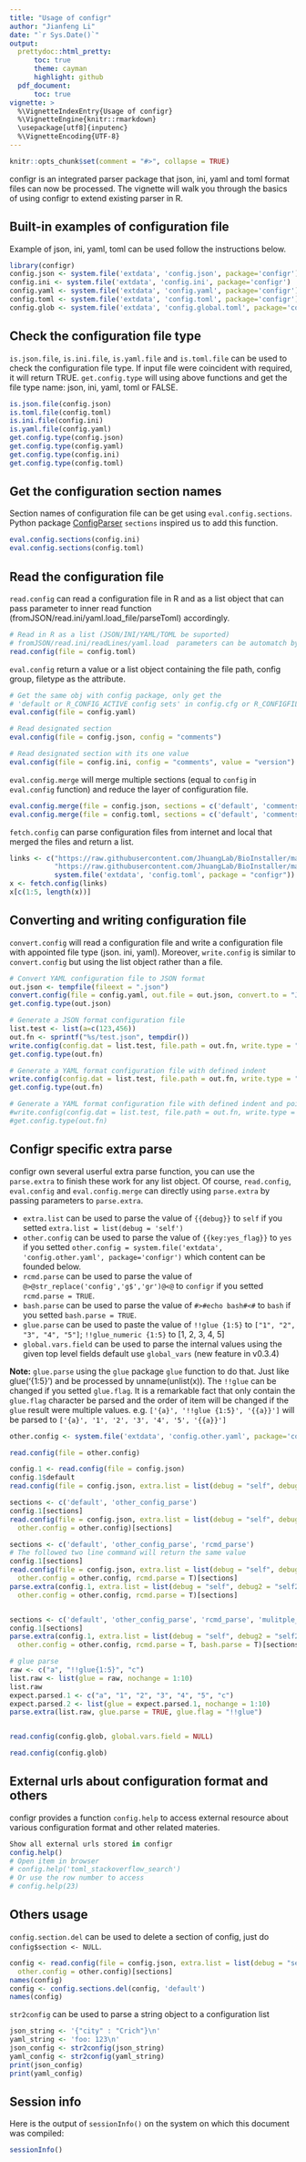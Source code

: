 ```yaml
---
title: "Usage of configr"
author: "Jianfeng Li"
date: "`r Sys.Date()`"
output:
  prettydoc::html_pretty:
      toc: true
      theme: cayman
      highlight: github
  pdf_document:
      toc: true
vignette: >
  %\VignetteIndexEntry{Usage of configr}
  %\VignetteEngine{knitr::rmarkdown}
  \usepackage[utf8]{inputenc}
  %\VignetteEncoding{UTF-8}
---
```


```r
knitr::opts_chunk$set(comment = "#>", collapse = TRUE)
```

configr is an integrated parser package that json, ini, yaml and toml format files can now be processed. The vignette will walk you through the basics of using configr to extend existing parser in R.

## Built-in examples of configuration file

Example of json, ini, yaml, toml can be used follow the instructions below.

```r
library(configr)
config.json <- system.file('extdata', 'config.json', package='configr')
config.ini <- system.file('extdata', 'config.ini', package='configr')
config.yaml <- system.file('extdata', 'config.yaml', package='configr')
config.toml <- system.file('extdata', 'config.toml', package='configr')
config.glob <- system.file('extdata', 'config.global.toml', package='configr')
```

## Check the configuration file type

`is.json.file`, `is.ini.file`, `is.yaml.file` and `is.toml.file` can be used to check the configuration file type. If input file were coincident with required, it will return TRUE. `get.config.type` will using above functions and get the file type name: json, ini, yaml, toml or FALSE.

```r
is.json.file(config.json)
is.toml.file(config.toml)
is.ini.file(config.ini)
is.yaml.file(config.yaml)
get.config.type(config.json)
get.config.type(config.yaml)
get.config.type(config.ini)
get.config.type(config.toml)
```

## Get the configuration section names

Section names of configuration file can be get using `eval.config.sections`. Python package [ConfigParser](https://pypi.python.org/pypi/configparser) `sections` inspired us to add this function.

```r
eval.config.sections(config.ini)
eval.config.sections(config.toml)
```

## Read the configuration file

`read.config` can read a configuration file in R and as a list object that can pass parameter to inner read function (fromJSON/read.ini/yaml.load_file/parseToml) accordingly.

```r
# Read in R as a list (JSON/INI/YAML/TOML be suported)
# fromJSON/read.ini/readLines/yaml.load  parameters can be automatch by parameter name (encoding .etc.)
read.config(file = config.toml)
```

`eval.config` return a value or a list object containing the file path, config group, filetype as the attribute.

```r
# Get the same obj with config package, only get the 
# 'default or R_CONFIG_ACTIVE config sets' in config.cfg or R_CONFIGFILE_ACTIVE
eval.config(file = config.yaml)

# Read designated section
eval.config(file = config.json, config = "comments")

# Read designated section with its one value
eval.config(file = config.ini, config = "comments", value = "version")
```

`eval.config.merge` will merge multiple sections (equal to `config` in `eval.config` function) and reduce the layer of configuration file.

```r
eval.config.merge(file = config.json, sections = c('default', 'comments'))
eval.config.merge(file = config.toml, sections = c('default', 'comments'))
```

`fetch.config` can parse configuration files from internet and local that merged the files and return a list.

```r
links <- c("https://raw.githubusercontent.com/JhuangLab/BioInstaller/master/inst/extdata/config/db/db_annovar.toml", 
           "https://raw.githubusercontent.com/JhuangLab/BioInstaller/master/inst/extdata/config/db/db_main.toml", 
           system.file('extdata', 'config.toml', package = "configr"))
x <- fetch.config(links)
x[c(1:5, length(x))]
```

## Converting and writing configuration file

`convert.config` will read a configuration file and write a configuration file with appointed file type (json. ini, yaml). Moreover, `write.config` is similar to `convert.config` but using the list object rather than a file.

```r
# Convert YAML configuration file to JSON format
out.json <- tempfile(fileext = ".json")
convert.config(file = config.yaml, out.file = out.json, convert.to = "JSON")
get.config.type(out.json)

# Generate a JSON format configuration file
list.test <- list(a=c(123,456))
out.fn <- sprintf("%s/test.json", tempdir())
write.config(config.dat = list.test, file.path = out.fn, write.type = "json")
get.config.type(out.fn)

# Generate a YAML format configuration file with defined indent
write.config(config.dat = list.test, file.path = out.fn, write.type = "yaml", indent = 4)
get.config.type(out.fn)

# Generate a YAML format configuration file with defined indent and pointed sections
#write.config(config.dat = list.test, file.path = out.fn, write.type = "yaml", sections = "a", indent = 4)
#get.config.type(out.fn)
```

## Configr specific extra parse

configr own several userful extra parse function, you can use the `parse.extra` to finish these work for any list object. Of course, `read.config`, `eval.config` and `eval.config.merge` can directly using `parse.extra` by passing parameters to `parse.extra`.

- `extra.list` can be used to parse the value of `{{debug}}` to `self` if you setted `extra.list = list(debug = 'self')`
- `other.config` can be used to parse the value of `{{key:yes_flag}}` to `yes` if you setted `other.config = system.file('extdata', 'config.other.yaml', package='configr')` which content can be founded below.
- `rcmd.parse` can be used to parse the value of `@>@str_replace('config','g$','gr')@<@` to `configr` if you setted `rcmd.parse = TRUE`.
- `bash.parse` can be used to parse the value of `#>#echo bash#<#` to `bash` if you setted `bash.parse = TRUE`.
- `glue.parse` can be used to paste the value of `!!glue {1:5}` to `["1", "2", "3", "4", "5"]`; `!!glue_numeric {1:5}` to [1, 2, 3, 4, 5] 
- `global.vars.field` can be used to parse the internal values using the given top level fields default use `global_vars` (new feature in v0.3.4)

**Note:** `glue.parse` using the `glue` package `glue` function to do that. Just like glue('{1:5}') and be processed by unname(unlist(x)). 
The `!!glue` can be changed if you setted `glue.flag`. It is a remarkable fact that only contain the `glue.flag` character be parsed and the order of item will be changed if the `glue` result were multiple values. e.g. `['{a}', '!!glue {1:5}', '{{a}}']` will be parsed to `['{a}', '1', '2', '3', '4', '5', '{{a}}']`

```r
other.config <- system.file('extdata', 'config.other.yaml', package='configr')

read.config(file = other.config)

config.1 <- read.config(file = config.json)
config.1$default
read.config(file = config.json, extra.list = list(debug = "self", debug2 = "self2"))$default

sections <- c('default', 'other_config_parse')
config.1[sections]
read.config(file = config.json, extra.list = list(debug = "self", debug2 = "self2"), 
  other.config = other.config)[sections]

sections <- c('default', 'other_config_parse', 'rcmd_parse')
# The followed two line command will return the same value
config.1[sections]
read.config(file = config.json, extra.list = list(debug = "self", debug2 = "self2"), 
  other.config = other.config, rcmd.parse = T)[sections]
parse.extra(config.1, extra.list = list(debug = "self", debug2 = "self2"), 
  other.config = other.config, rcmd.parse = T)[sections]


sections <- c('default', 'other_config_parse', 'rcmd_parse', 'mulitple_parse')
config.1[sections]
parse.extra(config.1, extra.list = list(debug = "self", debug2 = "self2", yes = "1", no = "0"), 
  other.config = other.config, rcmd.parse = T, bash.parse = T)[sections]

# glue parse
raw <- c("a", "!!glue{1:5}", "c")
list.raw <- list(glue = raw, nochange = 1:10)
list.raw
expect.parsed.1 <- c("a", "1", "2", "3", "4", "5", "c")
expect.parsed.2 <- list(glue = expect.parsed.1, nochange = 1:10)
parse.extra(list.raw, glue.parse = TRUE, glue.flag = "!!glue")


read.config(config.glob, global.vars.field = NULL)

read.config(config.glob)

```

## External urls about configuration format and others

configr provides a function `config.help` to access external resource about various configuration format and other related materies.

```r
Show all external urls stored in configr
config.help()
# Open item in browser
# config.help('toml_stackoverflow_search')
# Or use the row number to access
# config.help(23)
```

## Others usage

`config.section.del` can be used to delete a section of config, just do `config$section <- NULL`.

``` r
config <- read.config(file = config.json, extra.list = list(debug = "self", debug2 = "self2"), 
  other.config = other.config)[sections]
names(config)
config <- config.sections.del(config, 'default')
names(config)
```

`str2config` can be used to parse a string object to a configuration list

```r
json_string <- '{"city" : "Crich"}\n'
yaml_string <- 'foo: 123\n'
json_config <- str2config(json_string)
yaml_config <- str2config(yaml_string)
print(json_config)
print(yaml_config)
```

## Session info

Here is the output of `sessionInfo()` on the system on which this document was compiled:

```r
sessionInfo()
```
